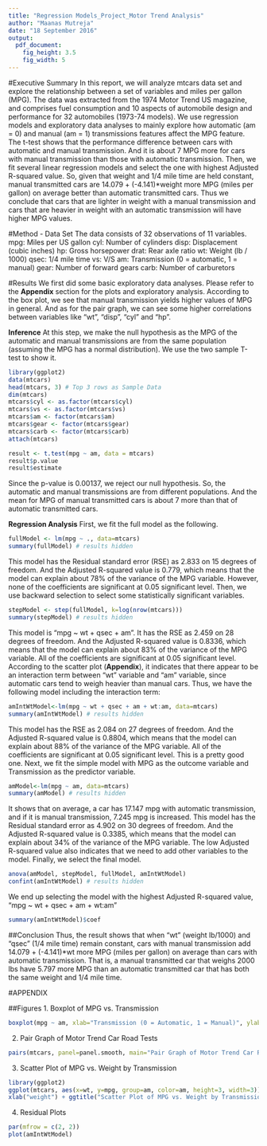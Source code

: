 ---
title: "Regression Models_Project_Motor Trend Analysis"
author: "Maanas Mutreja"
date: "18 September 2016"
output: 
  pdf_document: 
    fig_height: 3.5
    fig_width: 5
---
#Executive Summary
In this report, we will analyze mtcars data set and explore the relationship between a set of variables and miles per gallon (MPG). The data was extracted from the 1974 Motor Trend US magazine, and comprises fuel consumption and 10 aspects of automobile design and performance for 32 automobiles (1973-74 models). We use regression models and exploratory data analyses to mainly explore how automatic (am = 0) and manual (am = 1) transmissions features affect the MPG feature. The t-test shows that the performance difference between cars with automatic and manual transmission. And it is about 7 MPG more for cars with manual transmission than those with automatic transmission. Then, we fit several linear regression models and select the one with highest Adjusted R-squared value. So, given that weight and 1/4 mile time are held constant, manual transmitted cars are 14.079 + (-4.141)*weight more MPG (miles per gallon) on average better than automatic transmitted cars. 
Thus we conclude that cars that are lighter in weight with a manual transmission and cars that are heavier in weight with an automatic transmission will have higher MPG values.

#Method - Data Set
The data consists of 32 observations of 11 variables.
mpg: Miles per US gallon
cyl: Number of cylinders
disp: Displacement (cubic inches)
hp: Gross horsepower
drat: Rear axle ratio
wt: Weight (lb / 1000)
qsec: 1/4 mile time
vs: V/S
am: Transmission (0 = automatic, 1 = manual)
gear: Number of forward gears
carb: Number of carburetors

#Results
We first did some basic exploratory data analyses. Please refer to the **Appendix** section for the plots and exploratory analysis. According to the box plot, we see that manual transmission yields higher values of MPG in general. And as for the pair graph, we can see some higher correlations between variables like "wt", "disp", "cyl" and "hp".

**Inference**
At this step, we make the null hypothesis as the MPG of the automatic and manual transmissions are from the same population (assuming the MPG has a normal distribution). We use the two sample T-test to show it.
```{r, echo = FALSE, results='hide'}
library(ggplot2)
data(mtcars)
head(mtcars, 3) # Top 3 rows as Sample Data
dim(mtcars)
mtcars$cyl <- as.factor(mtcars$cyl)
mtcars$vs <- as.factor(mtcars$vs)
mtcars$am <- factor(mtcars$am)
mtcars$gear <- factor(mtcars$gear)
mtcars$carb <- factor(mtcars$carb)
attach(mtcars)
```
```{r, results='hide'}
result <- t.test(mpg ~ am, data = mtcars)
result$p.value
result$estimate
```
Since the p-value is 0.00137, we reject our null hypothesis. So, the automatic and manual transmissions are from different populations. And the mean for MPG of manual transmitted cars is about 7 more than that of automatic transmitted cars.

**Regression Analysis**
First, we fit the full model as the following.
```{r, results='hide'}
fullModel <- lm(mpg ~ ., data=mtcars)
summary(fullModel) # results hidden
```
This model has the Residual standard error (RSE) as 2.833 on 15 degrees of freedom. And the Adjusted R-squared value is 0.779, which means that the model can explain about 78% of the variance of the MPG variable. However, none of the coefficients are significant at 0.05 significant level.
Then, we use backward selection to select some statistically significant variables.
```{r, results='hide'}
stepModel <- step(fullModel, k=log(nrow(mtcars)))
summary(stepModel) # results hidden
```
This model is "mpg ~ wt + qsec + am". It has the RSE as 2.459 on 28 degrees of freedom. And the Adjusted R-squared value is 0.8336, which means that the model can explain about 83% of the variance of the MPG variable. All of the coefficients are significant at 0.05 significant level.
According to the scatter plot (**Appendix**), it indicates that there appear to be an interaction term between "wt" variable and "am" variable, since automatic cars tend to weigh heavier than manual cars. 
Thus, we have the following model including the interaction term:
```{r, results='hide'}
amIntWtModel<-lm(mpg ~ wt + qsec + am + wt:am, data=mtcars)
summary(amIntWtModel) # results hidden
```
This model has the RSE as 2.084 on 27 degrees of freedom. And the Adjusted R-squared value is 0.8804, which means that the model can explain about 88% of the variance of the MPG variable. All of the coefficients are significant at 0.05 significant level. This is a pretty good one.
Next, we fit the simple model with MPG as the outcome variable and Transmission as the predictor variable.
```{r, results='hide'}
amModel<-lm(mpg ~ am, data=mtcars)
summary(amModel) # results hidden
```
It shows that on average, a car has 17.147 mpg with automatic transmission, and if it is manual transmission, 7.245 mpg is increased. This model has the Residual standard error as 4.902 on 30 degrees of freedom. And the Adjusted R-squared value is 0.3385, which means that the model can explain about 34% of the variance of the MPG variable. The low Adjusted R-squared value also indicates that we need to add other variables to the model.
Finally, we select the final model.
```{r, results='hide'}
anova(amModel, stepModel, fullModel, amIntWtModel)
confint(amIntWtModel) # results hidden
```
We end up selecting the model with the highest Adjusted R-squared value, "mpg ~ wt + qsec + am + wt:am"
```{r, results='hide'}
summary(amIntWtModel)$coef
```
##Conclusion
Thus, the result shows that when "wt" (weight lb/1000) and "qsec" (1/4 mile time) remain constant, cars with manual transmission add 14.079 + (-4.141)*wt more MPG (miles per gallon) on average than cars with automatic transmission. That is, a manual transmitted car that weighs 2000 lbs have 5.797 more MPG than an automatic transmitted car that has both the same weight and 1/4 mile time.


#APPENDIX

##Figures
1. Boxplot of MPG vs. Transmission
```{r}
boxplot(mpg ~ am, xlab="Transmission (0 = Automatic, 1 = Manual)", ylab="MPG", main="Boxplot of MPG vs. Transmission")
```

2. Pair Graph of Motor Trend Car Road Tests
```{r}
pairs(mtcars, panel=panel.smooth, main="Pair Graph of Motor Trend Car Road Tests")
```

3. Scatter Plot of MPG vs. Weight by Transmission
```{r}
library(ggplot2)
ggplot(mtcars, aes(x=wt, y=mpg, group=am, color=am, height=3, width=3)) + geom_point() + scale_colour_discrete(labels=c("Automatic", "Manual")) +
xlab("weight") + ggtitle("Scatter Plot of MPG vs. Weight by Transmission")
```

4. Residual Plots
```{r}
par(mfrow = c(2, 2))
plot(amIntWtModel)
```